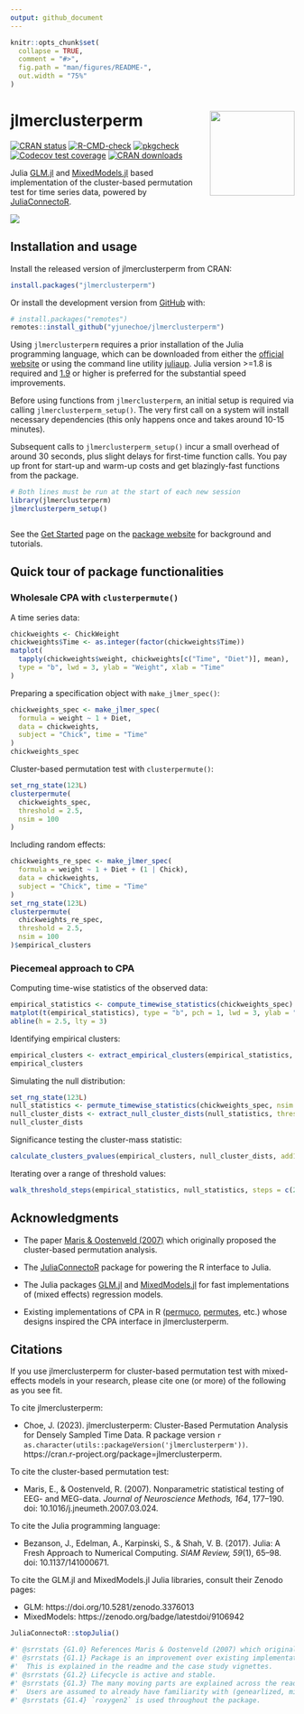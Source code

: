 ```yaml
---
output: github_document
---
```


<!-- README.md is generated from README.Rmd. Please edit that file -->

```r
knitr::opts_chunk$set(
  collapse = TRUE,
  comment = "#>",
  fig.path = "man/figures/README-",
  out.width = "75%"
)
```

# jlmerclusterperm <a href="https://yjunechoe.github.io/jlmerclusterperm/"><img src="man/figures/logo.png" align="right" height="150" /></a>

<!-- badges: start -->
[![CRAN status](https://www.r-pkg.org/badges/version/jlmerclusterperm)](https://CRAN.R-project.org/package=jlmerclusterperm)
[![R-CMD-check](https://github.com/yjunechoe/jlmerclusterperm/actions/workflows/R-CMD-check.yaml/badge.svg)](https://github.com/yjunechoe/jlmerclusterperm/actions/workflows/R-CMD-check.yaml)
[![pkgcheck](https://github.com/yjunechoe/jlmerclusterperm/workflows/pkgcheck/badge.svg)](https://github.com/yjunechoe/jlmerclusterperm/actions?query=workflow%3Apkgcheck)
[![Codecov test coverage](https://codecov.io/gh/yjunechoe/jlmerclusterperm/branch/main/graph/badge.svg)](https://app.codecov.io/gh/yjunechoe/jlmerclusterperm?branch=main)
[![CRAN downloads](https://cranlogs.r-pkg.org/badges/grand-total/jlmerclusterperm)](https://cranlogs.r-pkg.org/badges/grand-total/jlmerclusterperm)
<!-- badges: end -->

Julia [GLM.jl](https://github.com/JuliaStats/GLM.jl) and [MixedModels.jl](https://github.com/JuliaStats/MixedModels.jl) based implementation of the cluster-based permutation test for time series data, powered by [JuliaConnectoR](https://github.com/stefan-m-lenz/JuliaConnectoR).

![](man/figures/clusterpermute_slice.png)

## Installation and usage

Install the released version of jlmerclusterperm from CRAN:

```r
install.packages("jlmerclusterperm")
```

Or install the development version from [GitHub](https://github.com/yjunechoe/jlmerclusterperm) with:

```r
# install.packages("remotes")
remotes::install_github("yjunechoe/jlmerclusterperm")
```

Using `jlmerclusterperm` requires a prior installation of the Julia programming language, which can be downloaded from either the [official website](https://julialang.org/) or using the command line utility [juliaup](https://github.com/JuliaLang/juliaup). Julia version >=1.8 is required and [1.9](https://julialang.org/blog/2023/04/julia-1.9-highlights/#caching_of_native_code) or higher is preferred for the substantial speed improvements.

Before using functions from `jlmerclusterperm`, an initial setup is required via calling `jlmerclusterperm_setup()`. The very first call on a system will install necessary dependencies (this only happens once and takes around 10-15 minutes).

Subsequent calls to `jlmerclusterperm_setup()` incur a small overhead of around 30 seconds, plus slight delays for first-time function calls. You pay up front for start-up and warm-up costs and get blazingly-fast functions from the package.

```r
# Both lines must be run at the start of each new session
library(jlmerclusterperm)
jlmerclusterperm_setup()
```

```r
```

See the [Get Started](https://yjunechoe.github.io/jlmerclusterperm/articles/jlmerclusterperm.html) page on the [package website](https://yjunechoe.github.io/jlmerclusterperm/) for background and tutorials.

## Quick tour of package functionalities

### Wholesale CPA with `clusterpermute()`

A time series data:

```r
chickweights <- ChickWeight
chickweights$Time <- as.integer(factor(chickweights$Time))
matplot(
  tapply(chickweights$weight, chickweights[c("Time", "Diet")], mean),
  type = "b", lwd = 3, ylab = "Weight", xlab = "Time"
)
```

Preparing a specification object with `make_jlmer_spec()`:

```r
chickweights_spec <- make_jlmer_spec(
  formula = weight ~ 1 + Diet,
  data = chickweights,
  subject = "Chick", time = "Time"
)
chickweights_spec
```

Cluster-based permutation test with `clusterpermute()`:

```r
set_rng_state(123L)
clusterpermute(
  chickweights_spec,
  threshold = 2.5,
  nsim = 100
)
```

Including random effects:

```r
chickweights_re_spec <- make_jlmer_spec(
  formula = weight ~ 1 + Diet + (1 | Chick),
  data = chickweights,
  subject = "Chick", time = "Time"
)
set_rng_state(123L)
clusterpermute(
  chickweights_re_spec,
  threshold = 2.5,
  nsim = 100
)$empirical_clusters
```

### Piecemeal approach to CPA

Computing time-wise statistics of the observed data:

```r
empirical_statistics <- compute_timewise_statistics(chickweights_spec)
matplot(t(empirical_statistics), type = "b", pch = 1, lwd = 3, ylab = "t-statistic")
abline(h = 2.5, lty = 3)
```

Identifying empirical clusters:

```r
empirical_clusters <- extract_empirical_clusters(empirical_statistics, threshold = 2.5)
empirical_clusters
```

Simulating the null distribution:

```r
set_rng_state(123L)
null_statistics <- permute_timewise_statistics(chickweights_spec, nsim = 100)
null_cluster_dists <- extract_null_cluster_dists(null_statistics, threshold = 2.5)
null_cluster_dists
```

Significance testing the cluster-mass statistic:

```r
calculate_clusters_pvalues(empirical_clusters, null_cluster_dists, add1 = TRUE)
```

Iterating over a range of threshold values:

```r
walk_threshold_steps(empirical_statistics, null_statistics, steps = c(2, 2.5, 3))
```

## Acknowledgments

- The paper [Maris & Oostenveld (2007)](https://doi.org/10.1016/j.jneumeth.2007.03.024) which originally proposed the cluster-based permutation analysis.

- The [JuliaConnectoR](https://github.com/stefan-m-lenz/JuliaConnectoR) package for powering the R interface to Julia.

- The Julia packages [GLM.jl](https://github.com/JuliaStats/GLM.jl) and [MixedModels.jl](https://github.com/JuliaStats/MixedModels.jl) for fast implementations of (mixed effects) regression models.

- Existing implementations of CPA in R ([permuco](https://jaromilfrossard.github.io/permuco/), [permutes](https://cran.r-project.org/package=permutes), etc.) whose designs inspired the CPA interface in jlmerclusterperm.

## Citations

If you use jlmerclusterperm for cluster-based permutation test with mixed-effects models in your research, please cite one (or more) of the following as you see fit.

To cite jlmerclusterperm:

- Choe, J. (2023). jlmerclusterperm: Cluster-Based Permutation Analysis for Densely Sampled Time Data. R package version `r as.character(utils::packageVersion('jlmerclusterperm'))`. https://cran.r-project.org/package=jlmerclusterperm.

To cite the cluster-based permutation test:

- Maris, E., & Oostenveld, R. (2007). Nonparametric statistical testing of EEG- and MEG-data. _Journal of Neuroscience Methods, 164_, 177–190. doi: 10.1016/j.jneumeth.2007.03.024.

To cite the Julia programming language:

- Bezanson, J., Edelman, A., Karpinski, S., & Shah, V. B. (2017). Julia: A Fresh Approach to Numerical Computing. _SIAM Review, 59_(1), 65–98. doi: 10.1137/141000671.

To cite the GLM.jl and MixedModels.jl Julia libraries, consult their Zenodo pages: 

- GLM: https://doi.org/10.5281/zenodo.3376013
- MixedModels: https://zenodo.org/badge/latestdoi/9106942


```r
JuliaConnectoR::stopJulia()
```

```r
#' @srrstats {G1.0} References Maris & Oostenveld (2007) which originally proposed the cluster-based permutation analysis.
#' @srrstats {G1.1} Package is an improvement over existing implementations in R (mainly in speed and interpretability).
#'  This is explained in the readme and the case study vignettes.
#' @srrstats {G1.2} Lifecycle is active and stable.
#' @srrstats {G1.3} The many moving parts are explained across the readme, the function documentation, and the topics/case study vignettes.
#'  Users are assumed to already have familiarity with (genearlized, mixed-effects) regression to use this package.
#' @srrstats {G1.4} `roxygen2` is used throughout the package.
```
